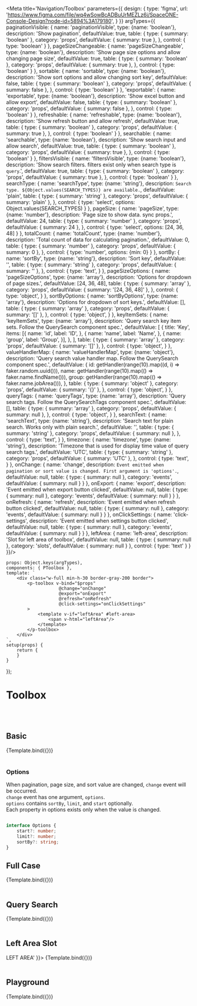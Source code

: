 

<Meta title='Navigation/Toolbox' parameters={{
    design: {
        type: 'figma',
        url: 'https://www.figma.com/file/wq4wSowBcADBuUrMEZLz6i/SpaceONE-Console-Design?node-id=5894%3A179180',
    }
}} argTypes={{
    paginationVisible: {
        name: 'paginationVisible',
        type: {name: 'boolean'},
        description: 'Show pagination',
        defaultValue: true,
        table: {
            type: {
                summary: 'boolean'
            },
            category: 'props',
            defaultValue: {
                summary: true
            },
        },
        control: {
            type: 'boolean'
        }
    },
    pageSizeChangeable: {
        name: 'pageSizeChangeable',
        type: {name: 'boolean'},
        description: 'Show page size options and allow changing page size',
        defaultValue: true,
        table: {
            type: {
                summary: 'boolean'
            },
            category: 'props',
            defaultValue: {
                summary: true
            },
        },
        control: {
            type: 'boolean'
        }
    },
    sortable: {
        name: 'sortable',
        type: {name: 'boolean'},
        description: 'Show sort options and allow changing sort key',
        defaultValue: false,
        table: {
            type: {
                summary: 'boolean'
            },
            category: 'props',
            defaultValue: {
                summary: false
            },
        },
        control: {
            type: 'boolean'
        }
    },
    'exportable': {
        name: 'exportable',
        type: {name: 'boolean'},
        description: 'Show excel button and allow export',
        defaultValue: false,
        table: {
            type: {
                summary: 'boolean'
            },
            category: 'props',
            defaultValue: {
                summary: false
            },
        },
        control: {
            type: 'boolean'
        }
    },
    refreshable: {
            name: 'refreshable',
            type: {name: 'boolean'},
            description: 'Show refresh button and allow refresh',
            defaultValue: true,
            table: {
                type: {
                    summary: 'boolean'
                },
                    category: 'props',
                    defaultValue: {
                    summary: true
                },
            },
            control: {
                type: 'boolean'
            }
    },
    searchable: {
        name: 'searchable',
        type: {name: 'boolean'},
        description: 'Show search input and allow search',
        defaultValue: true,
        table: {
          type: {
              summary: 'boolean'
          },
          category: 'props',
          defaultValue: {
              summary: true
          },
        },
        control: {
          type: 'boolean'
        }
    },
    filtersVisible: {
        name: 'filtersVisible',
        type: {name: 'boolean'},
        description: 'Show search filters. filters exist only when search type is `query`.',
        defaultValue: true,
        table: {
          type: {
              summary: 'boolean'
          },
          category: 'props',
          defaultValue: {
              summary: true
          },
        },
        control: {
          type: 'boolean'
        }
    },
    searchType: {
        name: 'searchType',
        type: {name: 'string'},
        description: `Search type. ${Object.values(SEARCH_TYPES)} are available.`,
        defaultValue: 'plain',
        table: {
            type: {
                summary: 'string'
            },
            category: 'props',
            defaultValue: {
                summary: 'plain'
            },
        },
        control: {
            type: 'select',
            options: Object.values(SEARCH_TYPES)
        }
    },
    pageSize: {
        name: 'pageSize',
        type: {name: 'number'},
        description: 'Page size to show data. sync props.',
        defaultValue: 24,
        table: {
            type: {
                summary: 'number'
            },
            category: 'props',
            defaultValue: {
                summary: 24
            },
        },
        control: {
            type: 'select',
            options: [24, 36, 48]
        }
    },
    totalCount: {
        name: 'totalCount',
        type: {name: 'number'},
        description: 'Total count of data for calculating pagination.',
        defaultValue: 0,
        table: {
        type: {
        summary: 'number'
    },
        category: 'props',
        defaultValue: {
        summary: 0
    },
    },
        control: {
        type: 'number',
        options: {min: 0}
        }
    },
    sortBy: {
        name: 'sortBy',
        type: {name: 'string'},
        description: 'Sort key',
        defaultValue: '',
        table: {
            type: {
                summary: 'string'
            },
            category: 'props',
            defaultValue: {
                summary: ''
            },
        },
        control: {
            type: 'text',
        }
    },
    pageSizeOptions: {
        name: 'pageSizeOptions',
        type: {name: 'array'},
        description: 'Options for dropdown of page sizes.',
        defaultValue: [24, 36, 48],
        table: {
            type: {
                summary: 'array'
            },
            category: 'props',
            defaultValue: {
                summary: '[24, 36, 48]'
            },
        },
        control: {
            type: 'object',
        }
    },
    sortByOptions: {
        name: 'sortByOptions',
        type: {name: 'array'},
        description: 'Options for dropdown of sort keys.',
        defaultValue: [],
        table: {
            type: {
                summary: 'array'
            },
            category: 'props',
            defaultValue: {
                summary: '[]'
            },
        },
        control: {
            type: 'object',
        }
    },
    keyItemSets: {
        name: 'keyItemSets',
        type: {name: 'array'},
        description: 'Query search key item sets. Follow the QuerySearch component spec.',
        defaultValue: [
            {
                title: 'Key',
                items: [{
                    name: 'id',
                    label: 'ID',
                },
                    {
                        name: 'name',
                        label: 'Name',
                    },
                    {
                        name: 'group',
                        label: 'Group',
                    }],
            },
        ],
        table: {
          type: {
              summary: 'array'
          },
          category: 'props',
          defaultValue: {
              summary: '[]'
          },
        },
        control: {
          type: 'object',
        }
    },
    valueHandlerMap: {
        name: 'valueHandlerMap',
        type: {name: 'object'},
        description: 'Query search value handler map. Follow the QuerySearch component spec.',
        defaultValue: {
            id: getHandler(range(10).map((d, i) => faker.random.uuid())),
            name: getHandler(range(10).map(() => faker.name.findName())),
            group: getHandler(range(10).map(() => faker.name.jobArea())),
        },
        table: {
            type: {
                summary: 'object'
            },
            category: 'props',
            defaultValue: {
                summary: '{}'
            },
        },
        control: {
            type: 'object',
        }
    },
    queryTags: {
        name: 'queryTags',
        type: {name: 'array'},
        description: 'Query search tags. Follow the QuerySearchTags component spec.',
        defaultValue: [],
        table: {
          type: {
              summary: 'array'
          },
          category: 'props',
          defaultValue: {
              summary: null
          },
        },
        control: {
          type: 'object',
        }
    },
    searchText: {
        name: 'searchText',
        type: {name: 'string'},
        description: 'Search text for plain search. Works only with plain search.',
        defaultValue: '',
        table: {
            type: {
                summary: 'string'
            },
            category: 'props',
            defaultValue: {
                summary: null
            },
        },
        control: {
            type: 'text',
        }
    },
    timezone: {
      name: 'timezone',
      type: {name: 'string'},
      description: 'Timezone that is used for display time value of query search tags.',
      defaultValue: 'UTC',
      table: {
          type: {
              summary: 'string'
          },
          category: 'props',
          defaultValue: {
              summary: 'UTC'
          },
      },
      control: {
          type: 'text',
      }
    },
    onChange: {
        name: 'change',
        description: `Event emitted when pagination or sort value is changed.
         First argument is 'options'.`,
        defaultValue: null,
        table: {
            type: {
                summary: null
            },
            category: 'events',
            defaultValue: {
                summary: null
            }
        }
    },
    onExport: {
        name: 'export',
        description: 'Event emitted when export button clicked',
        defaultValue: null,
        table: {
            type: {
                summary: null
            },
            category: 'events',
            defaultValue: {
                summary: null
            }
        }
    },
    onRefresh: {
        name: 'refresh',
        description: 'Event emitted when refresh button clicked',
        defaultValue: null,
        table: {
            type: {
                summary: null
            },
            category: 'events',
            defaultValue: {
                summary: null
            }
        }
    },
    onClickSettings: {
        name: 'click-settings',
        description: 'Event emitted when settings button clicked',
        defaultValue: null,
        table: {
            type: {
                summary: null
            },
            category: 'events',
            defaultValue: {
                summary: null
            }
        }
    },
    leftArea: {
        name: 'left-area',
        description: 'Slot for left area of toolbox',
        defaultValue: null,
        table: {
            type: {
                summary: null
            },
            category: 'slots',
            defaultValue: {
                summary: null
            }
        },
        control: {
            type: 'text'
        }
    }
}}/>


    props: Object.keys(argTypes),
    components: { PToolbox },
    template: `
        <div class="w-full min-h-30 border-gray-200 border">
            <p-toolbox v-bind="$props"
                        @change="onChange"
                        @export="onExport"
                        @refresh="onRefresh"
                        @click-settings="onClickSettings"
            >
                <template v-if="leftArea" #left-area>
                    <span v-html="leftArea"/>
                </template>
            </p-toolbox>
        </div>
    `,
    setup(props) {
        return {
        }
    }
});


# Toolbox
<br/>
<br/>

## Basic

<Canvas>
    <Story name="basic">
        {Template.bind({})}
    </Story>
</Canvas>

<br/>
<br/>

### Options

When pagination, page size, and sort value are changed, `change` event will be occurred.<br/>
`change` event has one argument, `options`. <br/>
`options` contains `sortBy`, `limit`, and `start` optionally.<br/>
Each property in options exists only when the value is changed.<br/>

```typescript

interface Options {
    start?: number;
    limit?: number;
    sortBy?: string;
}

```



## Full Case

<Canvas>
    <Story name="full case" args={{
        paginationVisible: true,
        pageSizeChangeable: true,
        sortable: true,
        'exportable': true,
        refreshable: true,
        searchable: true,
        sortBy: 'Recent',
        sortByOptions: ['Recent']
    }}>
        {Template.bind({})}
    </Story>
</Canvas>

<br/>
<br/>

## Query Search

<Canvas>
    <Story name="query search" args={{
        searchable: true,
        searchType: 'query',
        filtersVisible: true,
        queryTags: [
            { key: null, value: { label: 'Hello', name: 'hello' }, operator: '' },
        ]
    }}>
        {Template.bind({})}
    </Story>
</Canvas>

<br/>
<br/>

## Left Area Slot

<Canvas>
    <Story name="left area slot" args={{
        searchable: true,
        searchType: 'query',
        filtersVisible: true,
        queryTags: [
            { key: null, value: { label: 'Hello', name: 'hello' }, operator: '' },
        ],
        leftArea: '<button class="py-1 px-3 h-full rounded-sm bg-primary text-white font-bold text-lg">LEFT AREA</button>'
    }}>
        {Template.bind({})}
    </Story>
</Canvas>

<br/>
<br/>


## Playground

<Canvas>
    <Story name="playground">
        {Template.bind({})}
    </Story>
</Canvas>

<ArgsTable story="playground"/>

